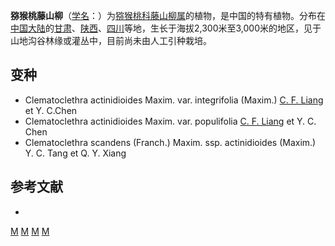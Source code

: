 {{Speciesbox 
| genus = Clematoclethra
| species = actinidioides
| authority = Maxim.
| subdivision_ranks =[[变种|变种]]
| subdivision =
* 猕猴桃藤山柳 ''C. a.'' var. ''actinidioides''
* [[全缘藤山柳|全缘藤山柳]] ''C. a.'' var. ''integrifolia''
* [[杨叶藤山柳|杨叶藤山柳]] ''C. a.'' var. ''populifolia''
}}

'''猕猴桃藤山柳'''（[[学名|学名]]：{{lang|la|''Clematoclethra actinidioides''}}）为[[猕猴桃科|猕猴桃科]][[藤山柳属|藤山柳属]]的植物，是中国的特有植物。分布在[[中国大陆|中国大陆]]的[[甘肃|甘肃]]、[[陕西|陕西]]、[[四川|四川]]等地，生长于海拔2,300米至3,000米的地区，见于山地沟谷林缘或灌丛中，目前尚未由人工引种栽培。

== 变种 ==
* Clematoclethra actinidioides Maxim. var. integrifolia (Maxim.) [[梁畴芬|C. F. Liang]] et Y. C.Chen
* Clematoclethra actinidioides Maxim. var. populifolia [[梁畴芬|C. F. Liang]] et Y. C. Chen
* Clematoclethra scandens (Franch.) Maxim. ssp. actinidioides (Maxim.) Y. C. Tang et Q. Y. Xiang

== 参考文献 ==
<div class="references-small">
* {{cite web| url =http://www.bioinfo.cn/db05/KmzwSpecies.php?action=view&id=416| title =猕猴桃藤山柳（原变种）| work =《中国高等植物数据库全库》| publisher =中国科学院微生物研究所| author =昆明植物研究所| accessdate =2009-02-21}}{{dead link|date=2018年3月 |bot=InternetArchiveBot |fix-attempted=yes }}
</div>
{{Taxonbar|from=Q15225006}}

[[Category:藤山柳属|M]]
[[Category:甘肃植物|M]]
[[Category:陕西植物|M]]
[[Category:四川植物|M]]